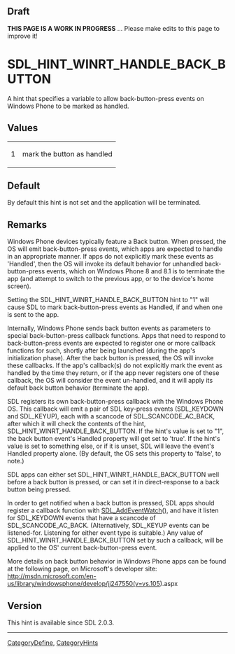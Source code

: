== Draft ==

'''THIS PAGE IS A WORK IN PROGRESS''' ... Please make edits to this page to improve it!


<!-- #*^*^*^*^*See https://wiki.libsdl.org/SGEnumerations for details on editing this page*^*^*^*^* -->


= SDL_HINT_WINRT_HANDLE_BACK_BUTTON =
A hint that specifies a variable to allow back-button-press events on Windows Phone to be marked as handled.




== Values ==
{|
|1
|mark the button as handled
|}


== Default ==
By default this hint is not set and the application will be terminated.



== Remarks ==
Windows Phone devices typically feature a Back button.  When pressed, the OS will emit back-button-press events, which apps are expected to
handle in an appropriate manner.  If apps do not explicitly mark these events as 'Handled', then the OS will invoke its default behavior for
unhandled back-button-press events, which on Windows Phone 8 and 8.1 is to terminate the app (and attempt to switch to the previous app, or to the
device's home screen).

Setting the SDL_HINT_WINRT_HANDLE_BACK_BUTTON hint to "1" will cause SDL to mark back-button-press events as Handled, if and when one is sent to
the app.

Internally, Windows Phone sends back button events as parameters to special back-button-press callback functions.  Apps that need to respond
to back-button-press events are expected to register one or more callback functions for such, shortly after being launched (during the
app's initialization phase).  After the back button is pressed, the OS will invoke these callbacks.  If the app's callback(s) do not explicitly
mark the event as handled by the time they return, or if the app never registers one of these callback, the OS will consider the event un-handled, and it will apply its default back button behavior (terminate the app).

SDL registers its own back-button-press callback with the Windows Phone OS.  This callback will emit a pair of SDL key-press events (SDL_KEYDOWN
and SDL_KEYUP), each with a scancode of SDL_SCANCODE_AC_BACK, after which it will check the contents of the hint, SDL_HINT_WINRT_HANDLE_BACK_BUTTON.
If the hint's value is set to "1", the back button event's Handled property will get set to 'true'.  If the hint's value is set to something
else, or if it is unset, SDL will leave the event's Handled property alone.  (By default, the OS sets this property to 'false', to note.)

SDL apps can either set SDL_HINT_WINRT_HANDLE_BACK_BUTTON well before a back button is pressed, or can set it in direct-response to a back button
being pressed.

In order to get notified when a back button is pressed, SDL apps should register a callback function with [[SDL_AddEventWatch]](), and have it listen
for SDL_KEYDOWN events that have a scancode of SDL_SCANCODE_AC_BACK. (Alternatively, SDL_KEYUP events can be listened-for.  Listening for
either event type is suitable.)  Any value of SDL_HINT_WINRT_HANDLE_BACK_BUTTON set by such a callback, will be applied to the OS' current back-button-press event.

More details on back button behavior in Windows Phone apps can be found at the following page, on Microsoft's developer site:
http://msdn.microsoft.com/en-us/library/windowsphone/develop/jj247550(v=vs.105).aspx


== Version ==
This hint is available since SDL 2.0.3.


----
[[CategoryDefine]], [[CategoryHints]]
<!-- #See the Style Guide for instructions on editing the footer. -->
